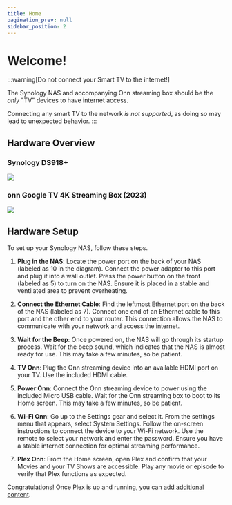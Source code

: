 ```yaml
---
title: Home
pagination_prev: null
sidebar_position: 2
---
```


# Welcome!

:::warning[Do not connect your Smart TV to the internet!]

The Synology NAS and accompanying Onn streaming box should be the *only* "TV" devices to have internet access.

Connecting any smart TV to the network *is not supported*, as doing so may lead to unexpected behavior.
:::

## Hardware Overview

### Synology DS918+

![](img/hw-ds918plus.png)

### onn Google TV 4K Streaming Box (2023)

![](img/hw-onn4k-gtv.png)


## Hardware Setup

To set up your Synology NAS, follow these steps. 


1. **Plug in the NAS**: Locate the power port on the back of your NAS (labeled as 10 in the diagram). Connect the power adapter to this port and plug it into a wall outlet. Press the power button on the front (labeled as 5) to turn on the NAS. Ensure it is placed in a stable and ventilated area to prevent overheating.

2. **Connect the Ethernet Cable**: Find the leftmost Ethernet port on the back of the NAS (labeled as 7). Connect one end of an Ethernet cable to this port and the other end to your router. This connection allows the NAS to communicate with your network and access the internet.

3. **Wait for the Beep**: Once powered on, the NAS will go through its startup process. Wait for the beep sound, which indicates that the NAS is almost ready for use. This may take a few minutes, so be patient.

4. **TV Onn**: Plug the Onn streaming device into an available HDMI port on your TV. Use the included HDMI cable.

5. **Power Onn**: Connect the Onn streaming device to power using the included Micro USB cable. Wait for the Onn streaming box to boot to its Home screen. This may take a few minutes, so be patient.

6. **Wi-Fi Onn**: Go up to the Settings gear and select it. From the settings menu that appears, select System Settings. Follow the on-screen instructions to connect the device to your Wi-Fi network. Use the remote to select your network and enter the password. Ensure you have a stable internet connection for optimal streaming performance.

7. **Plex Onn**: From the Home screen, open Plex and confirm that your Movies and your TV Shows are accessible. Play any movie or episode to verify that Plex functions as expected.

Congratulations! Once Plex is up and running, you can [add additional content](/overseerr).
